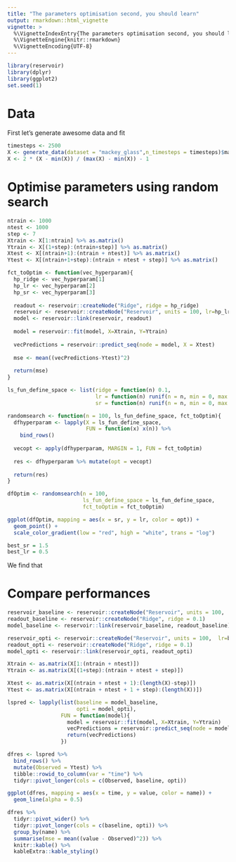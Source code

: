 ```yaml
---
title: "The parameters optimisation second, you should learn"
output: rmarkdown::html_vignette
vignette: >
  %\VignetteIndexEntry{The parameters optimisation second, you should learn}
  %\VignetteEngine{knitr::rmarkdown}
  %\VignetteEncoding{UTF-8}
---
```


```r
library(reservoir)
library(dplyr)
library(ggplot2)
set.seed(1)
```



# Data

First let's generate awesome data and fit 


```r
timesteps <- 2500
X <- generate_data(dataset = "mackey_glass",n_timesteps = timesteps)$mackey_glass
X <- 2 * (X - min(X)) / (max(X) - min(X)) - 1
```

# Optimise parameters using random search

```r
ntrain <- 1000
ntest <- 1000
step <- 7
Xtrain <- X[1:ntrain] %>% as.matrix()
Ytrain <- X[(1+step):(ntrain+step)] %>% as.matrix()
Xtest <- X[(ntrain+1):(ntrain + ntest)] %>% as.matrix()
Ytest <- X[(ntrain+1+step):(ntrain + ntest + step)] %>% as.matrix()
```

```r
fct_toOptim <- function(vec_hyperparam){
  hp_ridge <- vec_hyperparam[1]
  hp_lr <- vec_hyperparam[2]
  hp_sr <- vec_hyperparam[3]
  
  readout <- reservoir::createNode("Ridge", ridge = hp_ridge)
  reservoir <- reservoir::createNode("Reservoir", units = 100, lr=hp_lr, sr=hp_sr)
  model <- reservoir::link(reservoir, readout)
  
  model = reservoir::fit(model, X=Xtrain, Y=Ytrain)
  
  vecPredictions = reservoir::predict_seq(node = model, X = Xtest)
  
  mse <- mean((vecPredictions-Ytest)^2)
  
  return(mse)
}
```


```r
ls_fun_define_space <- list(ridge = function(n) 0.1,
                            lr = function(n) runif(n = n, min = 0, max = 1),
                            sr = function(n) runif(n = n, min = 0, max = 2))
```

```r
randomsearch <- function(n = 100, ls_fun_define_space, fct_toOptim){
  dfhyperparam <- lapply(X = ls_fun_define_space,
                         FUN = function(x) x(n)) %>%
    bind_rows()
  
  vecopt <- apply(dfhyperparam, MARGIN = 1, FUN = fct_toOptim)
  
  res <- dfhyperparam %>% mutate(opt = vecopt)
  
  return(res)
}
```

```r
dfOptim <- randomsearch(n = 100,
                        ls_fun_define_space = ls_fun_define_space,
                        fct_toOptim = fct_toOptim)
```

```r
ggplot(dfOptim, mapping = aes(x = sr, y = lr, color = opt)) +
  geom_point() +
  scale_color_gradient(low = "red", high = "white", trans = "log")
```

```r
best_sr = 1.5
best_lr = 0.5
```


We find that 

# Compare performances

```r
reservoir_baseline <- reservoir::createNode("Reservoir", units = 100,  lr=0.2, sr=1)
readout_baseline <- reservoir::createNode("Ridge", ridge = 0.1)
model_baseline <- reservoir::link(reservoir_baseline, readout_baseline)

reservoir_opti <- reservoir::createNode("Reservoir", units = 100,  lr=best_lr, sr=best_sr)
readout_opti <- reservoir::createNode("Ridge", ridge = 0.1)
model_opti <- reservoir::link(reservoir_opti, readout_opti)

Xtrain <- as.matrix(X[1:(ntrain + ntest)])
Ytrain <- as.matrix(X[(1+step):(ntrain + ntest + step)])

Xtest <- as.matrix(X[(ntrain + ntest + 1):(length(X)-step)])
Ytest <- as.matrix(X[(ntrain + ntest + 1 + step):(length(X))])

lspred <- lapply(list(baseline = model_baseline,
                      opti = model_opti),
                 FUN = function(model){
                   model = reservoir::fit(model, X=Xtrain, Y=Ytrain)
                   vecPredictions = reservoir::predict_seq(node = model, X = Xtest)
                   return(vecPredictions)
                 })

dfres <- lspred %>%
  bind_rows() %>%
  mutate(Observed = Ytest) %>%
  tibble::rowid_to_column(var = "time") %>%
  tidyr::pivot_longer(cols = c(Observed, baseline, opti))
```

```r
ggplot(dfres, mapping = aes(x = time, y = value, color = name)) +
  geom_line(alpha = 0.5)
```

```r
dfres %>%
  tidyr::pivot_wider() %>%
  tidyr::pivot_longer(cols = c(baseline, opti)) %>%
  group_by(name) %>%
  summarise(mse = mean((value - Observed)^2)) %>%
  knitr::kable() %>%
  kableExtra::kable_styling()
```

